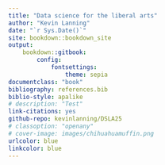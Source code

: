 ```yaml
---
title: "Data science for the liberal arts"
author: "Kevin Lanning"
date: "`r Sys.Date()`"
site: bookdown::bookdown_site
output: 
    bookdown::gitbook:
        config:
            fontsettings:
                theme: sepia
documentclass: "book"
bibliography: references.bib
biblio-style: apalike
# description: "Test"
link-citations: yes
github-repo: kevinlanning/DSLA25
# classoption: "openany"
# cover-image: images/chihuahuamuffin.png
urlcolor: blue
linkcolor: blue
---
```

# {-} 

